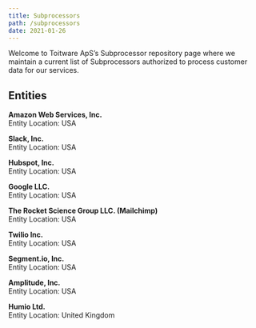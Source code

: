 ```yaml
---
title: Subprocessors
path: /subprocessors
date: 2021-01-26
---
```



<PageTitle title="Subprocessors" subtitle="Current as of: April 10, 2021" />

<Section>

Welcome to Toitware ApS’s Subprocessor repository page where we maintain a
current list of Subprocessors authorized to process customer data for our
services.

## Entities

**Amazon Web Services, Inc.**  
Entity Location: USA

**Slack, Inc.**  
Entity Location: USA

**Hubspot, Inc.**  
Entity Location: USA

**Google LLC.**  
Entity Location: USA

**The Rocket Science Group LLC. (Mailchimp)**  
Entity Location: USA

**Twilio Inc.**  
Entity Location: USA

**Segment.io, Inc.**  
Entity Location: USA

**Amplitude, Inc.**  
Entity Location: USA

**Humio Ltd.**  
Entity Location: United Kingdom

</Section>
